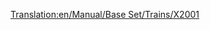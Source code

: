 [[Translation:en/Manual/Base Set/Trains/X2001]]
{{it/Manuale/Set base/Treni/StatLocomotive|Image=[[File:it/Manuale/Set base/Treni/X2001.png]]
|Nome='X2001'
|Costo=121.874
|Velocità=305
|Peso=95 t
|Potenza=6.712
|Motore=
|Rotaia=2
|Sforzo=28.143 
|Kn=276
|Annuale=6.468
|Progettata=1998
|Vita=20
|Clima=
*Temperato
*Subartico
*Subtropicale  
|Descrizione=Questa  è la prima locomotiva [it/Manuale/Set base/Monorotaia|monorotaia]] disponibile. È molto più potente e veloce della migliore locomotiva elettrica, l'[[it/Manuale/Set base/Treni/AsiaStar]]. Combina due potenti motrici in un treno per raggiungere la massima velocità con treni lunghi.
|Real-life=Probabilmente una versione del treno svedese [https://www.wikipedia.org/wiki/SJ_2000 X2000] (tecnicamente conosciuto come X2 dato che X2000 è un marchio - la storia completa dell'[http://www.lococarriage.org.uk/x2000.html X2000] - il treno per l'anno 2000!
}}